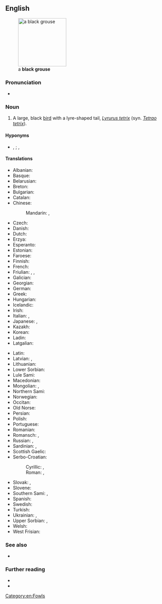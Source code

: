 ==English==
[[File:Black Grouse Nationalpark Bayerischer Wald.jpg|thumb|150px|a '''black grouse''']]

===Pronunciation===
* {{IPA|/ˈblæk ɡɹɑʊs/|lang=en}}

===Noun===
{{en-noun}}

# A large, black [[bird]] with a lyre-shaped tail, ''[[Lyrurus tetrix]]'' (syn. ''[[Tetrao tetrix]]'').

====Hyponyms====
* {{sense|Lyrurus tetrix}} {{l|en|blackcock}}, {{vern|heath cock}} {{qualifier|male}}; {{vern|grey hen}}, {{vern|greyhen}} {{qualifier|female}}

====Translations====
{{trans-top|''Lyrurus tetrix''}}
* Albanian: {{t|sq|gjeli lirë}}
* Basque: {{t|eu|lira-oilar}}
* Belarusian: {{t|be|цецяру́к|m|sc=Cyrl}}
* Breton: {{t|br|skilgog du}}
* Bulgarian: {{t|bg|тетрев|m|sc=Cyrl}}
* Catalan: {{t|ca|gall de cua forcada}}
* Chinese:
*: Mandarin: {{t+|cmn|黑琴雞|sc=Hani}}, {{t+|cmn|黑琴鸡|tr=hēiqínjī|sc=Hani}}
* Czech: {{t|cs|tetřívek|m}}
* Danish: {{t+|da|urfugl|c}}
* Dutch: {{t+|nl|korhoen|n}}
* Erzya: {{t|myv|вирятякш}}
* Esperanto: {{t|eo|tetro}}
* Estonian: {{t|et|teder}}
* Faroese: {{t|fo|orri|m}}
* Finnish: {{t+|fi|teeri}}
* French: {{t+|fr|tétras lyre|m}}
* Friulian: {{t|fur|gjal forcjŕs}}, {{t|fur|gjal forcel}}, {{t|fur|forcel}}
* Galician: {{t|gl|galo lira}}
* Georgian: {{t|ka|როჭო}}
* German: {{t+|de|Birkhuhn|n}}
* Greek: {{t|el|λυροπετεινός|m|sc=Grek}}
* Hungarian: {{t+|hu|nyírfajd}}
* Icelandic: {{t|is|orri}}
* Irish: {{t|ga|liathchearc}}
* Italian: {{t|it|gallo forcello|m}}, {{t|it|fagiano di monte|m}}
* Japanese: {{t|ja|クロライチョウ|tr=kuroraichō|sc=Jpan}}, {{t|ja|黒雷鳥|tr=くろらいちょう, kuroraichō|sc=Jpan}}
* Kazakh: {{t|kk|құр|sc=Cyrl}}
* Korean: {{t|ko|멧닭|tr=metdalk}}
* Ladin: {{t|lld|gial fosch}}
* Latgalian: {{t|ltg|rubyns}}
{{trans-mid}}
* Latin: {{t+|la|tetrao}}
* Latvian: {{t|lv|rubenis}}, {{t+|lv|teteris|m}}
* Lithuanian: {{t+|lt|tetervinas|m}}
* Lower Sorbian: {{t|dsb|źiwa kokoš}}
* Lule Sami: {{t|smj|hurre}}
* Macedonian: {{t|mk|мал тетреб|m|sc=Cyrl}}
* Mongolian: {{t+|mn|хур}}, {{t|mn|хар хур}}
* Northern Sami: {{t|se|hurri}}
* Norwegian: {{t|no|orrfugl}}
* Occitan: {{t|oc|gal salvatge}}
* Old Norse: {{t|non|orri|m}}
* Persian: {{t|fa|سیاه خروس|tr=siyâh-e xorus}}
* Polish: {{t+|pl|cietrzew|m}}
* Portuguese: {{t|pt|faisão montês|m}}
* Romanian: {{t+|ro|cocoș-de-mesteacăn}}
* Romansch: {{t|rm|cot da draussa}}, {{t|rm|gialina da draussa}}
* Russian: {{t+|ru|те́терев|m}}, {{t+|ru|те́терев-коса́ч|m}}
* Sardinian: {{t|sc|pidraxu de monti}}, {{t|sc|cirolitta}}
* Scottish Gaelic: {{t|gd|eun-fraoich}}
* Serbo-Croatian:
*: Cyrillic: {{t|sh|мали тетреб|m}}, {{t|sh|мали тетријеб|m}}
*: Roman: {{t+|sh|mali tetreb|m}}, {{t+|sh|mali tetrijeb|m}}
* Slovak: {{t|sk|tetrov hoľniak|m}}, {{t|sk|tetrov|m}}
* Slovene: {{t+|sl|ruševec|m}}
* Southern Sami: {{t|sma|hurrie}}, {{t|sma|snåhta}}
* Spanish: {{t|es|gallo lira|m}}
* Swedish: {{t+|sv|orre}}
* Turkish: {{t+|tr|orman horozu}}
* Ukrainian: {{t|uk|тетеру́к|m|sc=Cyrl}}, {{t|uk|те́терев|m|sc=Cyrl}}
* Upper Sorbian: {{t|hsb|ćećor}}, {{t|hsb|brězan}}
* Welsh: {{t|cy|grugiar ddu}}
* West Frisian: {{t|fy|kuorhin}}
{{trans-bottom}}

===See also===
* {{l|en|Appendix:List of sequence animal genomes/October 2014}}

===Further reading===
* {{pedia}}
* {{specieslite|i=1|Lyrurus tetrix}}

[[Category:en:Fowls]]
